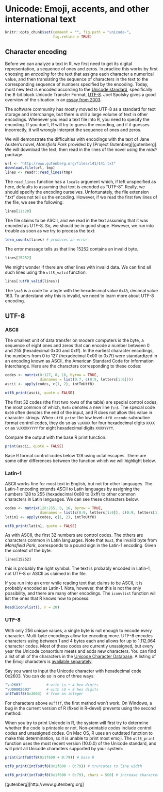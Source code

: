 <!--
%\VignetteIndexEntry{Unicode: Emoji, accents, and other international text}
%\VignetteEngine{knitr::rmarkdown}
%\VignetteEncoding{UTF-8}
-->

Unicode: Emoji, accents, and other international text
=====================================================

```r
knitr::opts_chunk$set(comment = "", fig.path = "unicode-",
                      fig.retina = TRUE)
```

Character encoding
------------------

Before we can analyze a text in R, we first need to get its digital
representation, a sequence of ones and zeros. In practice this works by first
choosing an *encoding* for the text that assigns each character a numerical
value, and then translating the sequence of characters in the text to the
corresponding sequence of numbers specified by the encoding. Today, most new
text is encoded according to the [Unicode standard][unicode], specifically the
8-bit block Unicode Transfer Format, [UTF-8][utf8].  Joel Spolsky gives a
good overview of the situation in an [essay from 2003][spolsky2003].


The software community has mostly moved to UTF-8 as a standard for text
storage and interchange, but there is still a large volume of text in other
encodings. Whenever you read a text file into R, you need to specify the
encoding. If you don't, R will try to guess the encoding, and if it guesses
incorrectly, it will wrongly interpret the sequence of ones and zeros.


We will demonstrate the difficulties with encodings with the text of
Jane Austen's novel, _Mansfield Park_ provided by
[Project Gutenberg][gutenberg]. We will download the text, then
read in the lines of the novel using the *readr* package.

```r
url <- "http://www.gutenberg.org/files/141/141.txt"
download.file(url, tmp)
lines <- readr::read_lines(tmp)
```

The `read_lines` function has a `locale` argument which, if left unspecified
as here, defaults to assuming that text is encoded as "UTF-8". Really, we
should specify the encoding ourselves. Unfortunately, the file
extension ".txt" does not tell us the encoding. However, if we read the first
few lines of the file, we see the following:

```r
lines[11:20]
```

The file claims to be ASCII, and we read in the text assuming that it was
encoded as UTF-8. So, we should be in good shape. However, we run into trouble
as soon as we try to process the text:

```r
term_counts(lines) # produces an error
```

The error message tells us that line 15252 contains an invalid byte.

```r
lines[15252]
```

We might wonder if there are other lines with invalid data.  We can find
all such lines using the `utf8_valid` function:
```r
lines[!utf8_valid(lines)]
```
The `\xa3` is a code for a byte with the hexadecimal value `0xA3`, decimal
value 163. To understand why this is invalid, we need to learn more about
UTF-8 encoding.


UTF-8
-----

### ASCII

The smallest unit of data transfer on modern computers is the byte, a sequence
of eight ones and zeros that can encode a number between 0 and 255
(hexadecimal 0x00 and 0xff). In the earliest character encodings, the numbers
from 0 to 127 (hexadecimal 0x00 to 0x7f) were standardized in an encoding
known as ASCII, the American Standard Code for Information Interchange.
Here are the characters corresponding to these codes:

```r
codes <- matrix(0:127, 8, 16, byrow = TRUE,
                dimnames = list(0:7, c(0:9, letters[1:6])))
ascii <- apply(codes, c(1, 2), intToUtf8)

utf8_print(ascii, quote = FALSE)
```
The first 32 codes (the first two rows of the table) are special control
codes, the most common of which, `0x0a` denotes a new line (`\n`). The special
code `0x00` often denotes the end of the input, and R does not allow this
value in character strings. When `utf8_print` the low level `utf8_encode`
subroutine format control codes, they do so as `\uXXXX` for four hexadecimal
digits `XXXX` or as `\UXXXXYYYY` for eight hexadecimal digits `XXXXYYYY`.

Compare the output with the base R print function:
```r
print(ascii, quote = FALSE)
```
Base R format control codes below 128 using octal escapes. There are some
other differences between the function which we will highlight below.


### Latin-1

ASCII works fine for most text in English, but not for other languages. The
Latin-1 encoding extends ASCII to Latin languages by assigning the numbers
128 to 255 (hexadecimal 0x80 to 0xff) to other common characters in Latin
languages. We can see these characters below.

```r
codes <- matrix(128:255, 8, 16, byrow = TRUE,
                dimnames = list(c(8:9, letters[1:6]), c(0:9, letters[1:6])))
latin1 <- apply(codes, c(1, 2), intToUtf8)

utf8_print(latin1, quote = FALSE)
```

As with ASCII, the first 32 numbers are control codes. The others are
characters common in Latin languages. Note that `0xa3`, the invalid byte
from _Mansfield Park_, corresponds to a pound sign in the Latin-1 encoding.
Given the context of the byte:
```
lines[15252]
```
this is probably the right symbol. The text is probably encoded in Latin-1,
not UTF-8 or ASCII as claimed in the file.

If you run into an error while reading text that claims to be ASCII, it
is probably encoded as Latin-1. Note, however, that this is not the only
possibility, and there are many other encodings. The `iconvlist` function
will list the ones that R knows how to process:

```r
head(iconvlist(), n = 20)
```

### UTF-8

With only 256 unique values, a single byte is not enough to encode every
character. Multi-byte encodings allow for encoding more. UTF-8 encodes
characters using between 1 and 4 bytes each and allows for up to 1,112,064
character codes. Most of these codes are currently unassigned, but every year
the Unicode consortium meets and adds new characters. You can find a list of
all of the characters in the [Unicode Character Database][unicode-data]. A
listing of the Emoji characters is [available separately][emoji-data].


Say you want to input the Unicode character with hexadecimal code 0x2603.
You can do so in one of three ways:
```r
"\u2603"           # with \u + 4 hex digits
"\U00002603"       # with \U + 8 hex digits
intToUtf8(0x2603)  # from an integer
```
For characters above `0xffff`, the first method won't work. On Windows,
a bug in the current version of R (fixed in R-devel) prevents using the
second method.


When you try to print Unicode in R, the system will first try to determine
whether the code is printable or not. Non-printable codes include control
codes and unassigned codes. On Mac OS, R uses an outdated function to make
this determination, so it is unable to print most emoji. The `utf8_print`
function uses the most recent version (10.0.0) of the Unicode standard,
and will print all Unicode characters supported by your system:

```r
print(intToUtf8(0x1f600 + 0:79)) # base R

utf8_print(intToUtf8(0x1f600 + 0:79)) # truncates to line width

utf8_print(intToUtf8(0x1f600 + 0:79), chars = 500) # increase character limit
```



[emoji-data]: http://www.unicode.org/Public/emoji/5.0/emoji-data.txt

[gutenberg][http://www.gutenberg.org]

[spolsky2003]: https://www.joelonsoftware.com/2003/10/08/the-absolute-minimum-every-software-developer-absolutely-positively-must-know-about-unicode-and-character-sets-no-excuses/

[unicode]: http://unicode.org/charts/

[unicode-data]: http://www.unicode.org/Public/10.0.0/ucd/UnicodeData.txt

[utf8]: https://en.wikipedia.org/wiki/UTF-8

[windows1252]: https://en.wikipedia.org/wiki/Windows-1252
